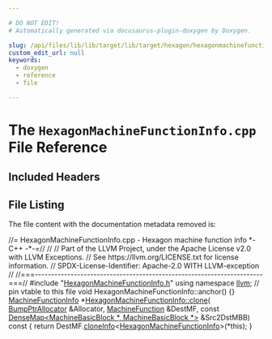 ```yaml
---

# DO NOT EDIT!
# Automatically generated via docusaurus-plugin-doxygen by Doxygen.

slug: /api/files/lib/lib/target/lib/target/hexagon/hexagonmachinefunctioninfo-cpp
custom_edit_url: null
keywords:
  - doxygen
  - reference
  - file

---
```





# The `HexagonMachineFunctionInfo.cpp` File Reference

<DoxygenPage pluginConfig={pluginConfig}>



## Included Headers

<IncludesList>
<IncludesListItem
  filePath="HexagonMachineFunctionInfo.h"
  permalink="/docs/api/files/lib/lib/target/lib/target/hexagon/hexagonmachinefunctioninfo-h"
  isLocal="true" />
</IncludesList>


## File Listing

The file content with the documentation metadata removed is:

<ProgramListing>

<Link id="l00001" /><CodeLine lineNumber="1"><Highlight kind="comment">//= HexagonMachineFunctionInfo.cpp - Hexagon machine function info &#42;- C++ -&#42;-=//</Highlight><Highlight kind="normal"></Highlight></CodeLine>
<Link id="l00002" /><CodeLine lineNumber="2"><Highlight kind="normal"></Highlight><Highlight kind="comment">//</Highlight><Highlight kind="normal"></Highlight></CodeLine>
<Link id="l00003" /><CodeLine lineNumber="3"><Highlight kind="normal"></Highlight><Highlight kind="comment">// Part of the LLVM Project, under the Apache License v2.0 with LLVM Exceptions.</Highlight><Highlight kind="normal"></Highlight></CodeLine>
<Link id="l00004" /><CodeLine lineNumber="4"><Highlight kind="normal"></Highlight><Highlight kind="comment">// See https://llvm.org/LICENSE.txt for license information.</Highlight><Highlight kind="normal"></Highlight></CodeLine>
<Link id="l00005" /><CodeLine lineNumber="5"><Highlight kind="normal"></Highlight><Highlight kind="comment">// SPDX-License-Identifier: Apache-2.0 WITH LLVM-exception</Highlight><Highlight kind="normal"></Highlight></CodeLine>
<Link id="l00006" /><CodeLine lineNumber="6"><Highlight kind="normal"></Highlight><Highlight kind="comment">//</Highlight><Highlight kind="normal"></Highlight></CodeLine>
<Link id="l00007" /><CodeLine lineNumber="7"><Highlight kind="normal"></Highlight><Highlight kind="comment">//===----------------------------------------------------------------------===//</Highlight><Highlight kind="normal"></Highlight></CodeLine>
<Link id="l00008" /><CodeLine lineNumber="8"><Highlight kind="normal"></Highlight></CodeLine>
<Link id="l00009" /><CodeLine lineNumber="9"><Highlight kind="normal"></Highlight><Highlight kind="preprocessor">#include &quot;<a href="/docs/api/files/lib/lib/target/lib/target/hexagon/hexagonmachinefunctioninfo-h">HexagonMachineFunctionInfo.h</a>&quot;</Highlight><Highlight kind="normal"></Highlight></CodeLine>
<Link id="l00010" /><CodeLine lineNumber="10"><Highlight kind="normal"></Highlight></CodeLine>
<Link id="l00011" /><CodeLine lineNumber="11"><Highlight kind="normal"></Highlight><Highlight kind="keyword">using namespace </Highlight><Highlight kind="normal"><a href="/docs/api/namespaces/llvm">llvm</a>;</Highlight></CodeLine>
<Link id="l00012" /><CodeLine lineNumber="12"><Highlight kind="normal"></Highlight></CodeLine>
<Link id="l00013" /><CodeLine lineNumber="13"><Highlight kind="normal"></Highlight><Highlight kind="comment">// pin vtable to this file</Highlight><Highlight kind="normal"></Highlight></CodeLine>
<Link id="l00014" /><CodeLine lineNumber="14"><Highlight kind="normal"></Highlight><Highlight kind="keywordtype">void</Highlight><Highlight kind="normal"> HexagonMachineFunctionInfo::anchor() &#123;&#125;</Highlight></CodeLine>
<Link id="l00015" /><CodeLine lineNumber="15"><Highlight kind="normal"></Highlight></CodeLine>
<Link id="l00016" /><CodeLine lineNumber="16" lineLink="/docs/api/classes/llvm/hexagonmachinefunctioninfo/#ac2b586a265bba252e24220a4cca7b898"><Highlight kind="normal"><a href="/docs/api/structs/llvm/machinefunctioninfo">MachineFunctionInfo</a> &#42;<a href="/docs/api/classes/llvm/hexagonmachinefunctioninfo/#ac2b586a265bba252e24220a4cca7b898">HexagonMachineFunctionInfo::clone</a>(</Highlight></CodeLine>
<Link id="l00017" /><CodeLine lineNumber="17"><Highlight kind="normal">    <a href="/docs/api/namespaces/llvm/#a8e612822d4ba7bb36c9c79582a567108">BumpPtrAllocator</a> &amp;Allocator, <a href="/docs/api/classes/llvm/machinefunction">MachineFunction</a> &amp;DestMF,</Highlight></CodeLine>
<Link id="l00018" /><CodeLine lineNumber="18"><Highlight kind="normal">    </Highlight><Highlight kind="keyword">const</Highlight><Highlight kind="normal"> <a href="/docs/api/classes/llvm/densemap">DenseMap&lt;MachineBasicBlock &#42;, MachineBasicBlock &#42;&gt;</a> &amp;Src2DstMBB)</Highlight><Highlight kind="keyword"></Highlight></CodeLine>
<Link id="l00019" /><CodeLine lineNumber="19"><Highlight kind="keyword">    const </Highlight><Highlight kind="normal">&#123;</Highlight></CodeLine>
<Link id="l00020" /><CodeLine lineNumber="20"><Highlight kind="normal">  </Highlight><Highlight kind="keywordflow">return</Highlight><Highlight kind="normal"> DestMF.<a href="/docs/api/classes/llvm/machinefunction/#ac31b21febeefe69aaddea3541dae45e1">cloneInfo</a>&lt;<a href="/docs/api/classes/llvm/hexagonmachinefunctioninfo/#a69cccde97260180d4ddded0936925c9b">HexagonMachineFunctionInfo</a>&gt;(&#42;this);</Highlight></CodeLine>
<Link id="l00021" /><CodeLine lineNumber="21"><Highlight kind="normal">&#125;</Highlight></CodeLine>

</ProgramListing>

</DoxygenPage>
